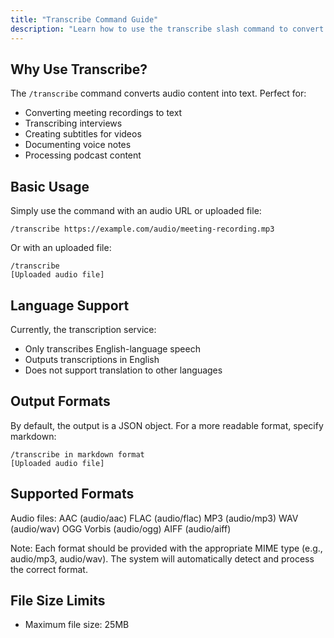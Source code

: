 ```yaml
---
title: "Transcribe Command Guide"
description: "Learn how to use the transcribe slash command to convert audio to text"
---
```


## Why Use Transcribe?

The `/transcribe` command converts audio content into text. Perfect for:

- Converting meeting recordings to text
- Transcribing interviews
- Creating subtitles for videos
- Documenting voice notes
- Processing podcast content

## Basic Usage

Simply use the command with an audio URL or uploaded file:

```
/transcribe https://example.com/audio/meeting-recording.mp3
```

Or with an uploaded file:

```
/transcribe
[Uploaded audio file]
```

## Language Support

Currently, the transcription service:
- Only transcribes English-language speech
- Outputs transcriptions in English
- Does not support translation to other languages

## Output Formats

By default, the output is a JSON object. For a more readable format, specify markdown:

```
/transcribe in markdown format
[Uploaded audio file]
```

## Supported Formats

Audio files:
AAC (audio/aac)
FLAC (audio/flac)
MP3 (audio/mp3)
WAV (audio/wav)
OGG Vorbis (audio/ogg)
AIFF (audio/aiff)

Note: Each format should be provided with the appropriate MIME type (e.g., audio/mp3, audio/wav). The system will automatically detect and process the correct format.

## File Size Limits
- Maximum file size: 25MB
